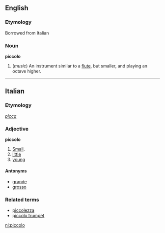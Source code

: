 {{wikipedia}}

==English==

===Etymology===
Borrowed from Italian

===Noun===
'''piccolo'''

# (''music'') An instrument similar to a [[flute]], but smaller, and playing an octave higher.

----

==Italian==
===Etymology===
''[[picca]]''
===Adjective===
'''piccolo'''

# [[Small]].
# [[little]]
# [[young]]

====Antonyms====
*[[grande]]
*[[grosso]]

===Related terms===
*[[piccolezza]]
*[[piccolo trumpet]]

[[nl:piccolo]]